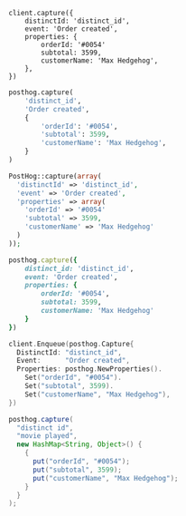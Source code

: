 <MultiLanguage selector="tabs">

```node
client.capture({
    distinctId: 'distinct_id',
    event: 'Order created',
    properties: {
        orderId: '#0054'
        subtotal: 3599,
        customerName: 'Max Hedgehog',
    },
})
```

```python
posthog.capture(
    'distinct_id',
    'Order created',
    {
        'orderId': '#0054',
        'subtotal': 3599,
        'customerName': 'Max Hedgehog',
    }
)
```

```php
PostHog::capture(array(
  'distinctId' => 'distinct_id',
  'event' => 'Order created',
  'properties' => array(
    'orderId' => '#0054'
    'subtotal' => 3599,
    'customerName' => 'Max Hedgehog'
  )
));
```

```ruby
posthog.capture({
    distinct_id: 'distinct_id',
    event: 'Order created',
    properties: {
        orderId: '#0054',
        subtotal: 3599,
        customerName: 'Max Hedgehog'
    }
})
```

```go
client.Enqueue(posthog.Capture{
  DistinctId: "distinct_id",
  Event:      "Order created",
  Properties: posthog.NewProperties().
    Set("orderId", "#0054").
    Set("subtotal", 3599).
    Set("customerName", "Max Hedgehog"),
})
```

```java
posthog.capture(
  "distinct id",
  "movie played",
  new HashMap<String, Object>() {
    {
      put("orderId", "#0054");
      put("subtotal", 3599);
      put("customerName", "Max Hedgehog");
    }
  }
);
```

</MultiLanguage>
